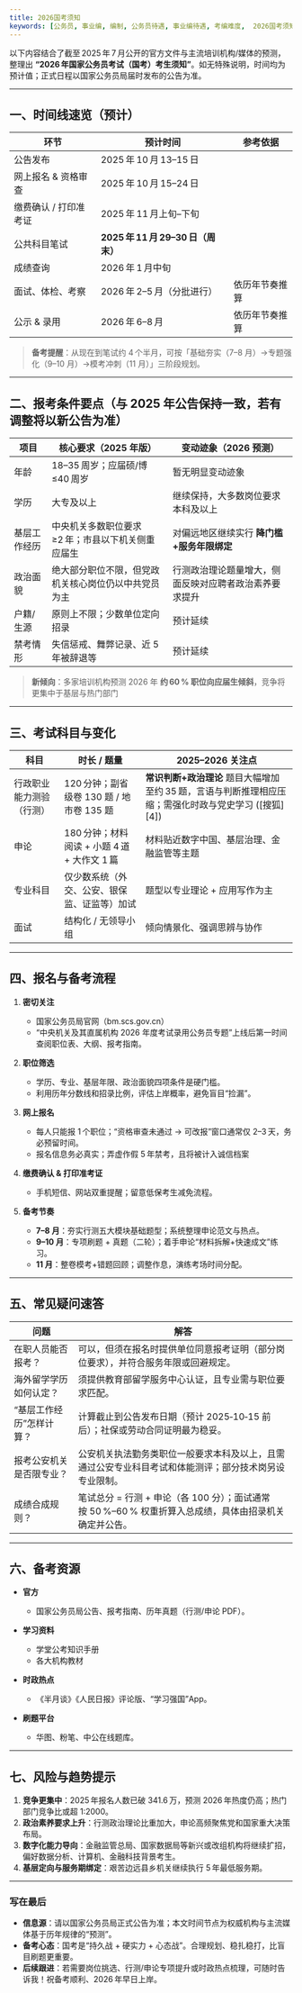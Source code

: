 ```yaml
---
title: 2026国考须知
keywords: [公务员, 事业编, 编制, 公务员待遇, 事业编待遇, 考编难度,  2026国考须知]
---
```




以下内容结合了截至 2025 年 7 月公开的官方文件与主流培训机构/媒体的预测，整理出   **“2026 年国家公务员考试（国考）考生须知”**。如无特殊说明，时间均为预计值；正式日程以国家公务员局届时发布的公告为准。

---

## 一、时间线速览（预计）

| 环节           | 预计时间                        | 参考依据                        |
| ------------ | --------------------------- | --------------------------- |
| 公告发布         | 2025 年 10 月 13–15 日         |                 |
| 网上报名 & 资格审查  | 2025 年 10 月 15–24 日         |  |
| 缴费确认 / 打印准考证 | 2025 年 11 月上旬–下旬            |                 |
| 公共科目笔试       | **2025 年 11 月 29–30 日（周末）** |                 |
| 成绩查询         | 2026 年 1 月中旬                |                 |
| 面试、体检、考察     | 2026 年 2–5 月（分批进行）          | 依历年节奏推算                     |
| 公示 & 录用      | 2026 年 6–8 月                | 依历年节奏推算                     |

> **备考提醒**：从现在到笔试约 4 个半月，可按「基础夯实（7–8 月）→专题强化（9–10 月）→模考冲刺（11 月）」三阶段规划。

---

## 二、报考条件要点（与 2025 年公告保持一致，若有调整将以新公告为准）

| 项目     | 核心要求（2025 年版）               | 变动迹象（2026 预测）                          |
| ------ | --------------------------- | -------------------------------------- |
| 年龄     | 18–35 周岁；应届硕/博 ≤40 周岁       | 暂无明显变动迹象                               |
| 学历     | 大专及以上                       | 继续保持，大多数岗位要求本科及以上                      |
| 基层工作经历 | 中央机关多数职位要求 ≥2 年；市县以下机关侧重应届生 | 对偏远地区继续实行 **降门槛+服务年限绑定**  |
| 政治面貌   | 绝大部分职位不限，但党政机关核心岗位仍以中共党员为主  | 行测政治理论题量增大，侧面反映对应聘者政治素养要求提升  |
| 户籍/生源  | 原则上不限；少数单位定向招录              | 预计延续                                   |
| 禁考情形   | 失信惩戒、舞弊记录、近 5 年被辞退等         | 预计延续                                   |

> **新倾向**：多家培训机构预测 2026 年 **约 60 % 职位向应届生倾斜**，竞争将更集中于基层与热门部门 

---

## 三、考试科目与变化

| 科目           | 时长 / 题量                        | 2025–2026 关注点                                                |
| ------------ | ------------------------------ | ------------------------------------------------------------ |
| 行政职业能力测验（行测） | 120 分钟；副省级卷 130 题 / 地市卷 135 题  | **常识判断+政治理论** 题目大幅增加至约 35 题，言语与判断推理相应压缩；需强化时政与党史学习 ([搜狐][4]) |
| 申论           | 180 分钟；材料阅读 + 小题 4 道 + 大作文 1 篇 | 材料贴近数字中国、基层治理、金融监管等主题                                        |
| 专业科目         | 仅少数系统（外交、公安、银保监、证监等）加试         | 题型以专业理论 + 应用写作为主                                             |
| 面试           | 结构化 / 无领导小组                    | 倾向情景化、强调思辨与协作                                                |

---

## 四、报名与备考流程

1. **密切关注**

   * 国家公务员局官网（bm.scs.gov.cn）
   * “中央机关及其直属机构 2026 年度考试录用公务员专题”上线后第一时间查阅职位表、大纲、报考指南。

2. **职位筛选**

   * 学历、专业、基层年限、政治面貌四项条件是硬门槛。
   * 利用历年分数线和招录比例，评估上岸概率，避免盲目“捡漏”。

3. **网上报名**

   * 每人只能报 1 个职位；“资格审查未通过 → 可改报”窗口通常仅 2–3 天，务必预留时间。
   * 报名信息务必真实；弄虚作假 5 年禁考，且将被计入诚信档案 

4. **缴费确认 & 打印准考证**

   * 手机短信、网站双重提醒；留意低保考生减免流程。

5. **备考节奏**

   * **7–8 月**：夯实行测五大模块基础题型；系统整理申论范文与热点。
   * **9–10 月**：专项刷题 + 真题（二轮）；着手申论“材料拆解+快速成文”练习。
   * **11 月**：整卷模考+错题回顾；调整作息，演练考场时间分配。

---

## 五、常见疑问速答

| 问题            | 解答                                                             |
| ------------- | -------------------------------------------------------------- |
| 在职人员能否报考？     | 可以，但须在报名时提供单位同意报考证明（部分岗位要求），并符合服务年限或回避规定。                      |
| 海外留学学历如何认定？   | 须提供教育部留学服务中心认证，且专业需与职位要求匹配。                                    |
| “基层工作经历”怎样计算？ | 计算截止到公告发布日期（预计 2025‑10‑15 前后）；社保或劳动合同证明最为稳妥。                   |
| 报考公安机关是否限专业？  | 公安机关执法勤务类职位一般要求本科及以上，且需通过公安专业科目考试和体能测评；部分技术岗另设专业限制。            |
| 成绩合成规则？       | 笔试总分 = 行测 + 申论（各 100 分）；面试通常按 50 %–60 % 权重折算入总成绩，具体由招录机关确定并公告。 |

---

## 六、备考资源

* **官方**
  * 国家公务员局公告、报考指南、历年真题（行测/申论 PDF）。

* **学习资料**
  * 学堂公考知识手册
  * 各大机构教材

* **时政热点**
  * 《半月谈》《人民日报》评论版、“学习强国”App。

* **刷题平台**
  * 华图、粉笔、中公在线题库。

---

## 七、风险与趋势提示

1. **竞争更集中**：2025 年报名人数已破 341.6 万，预测 2026 年热度仍高；热门部门竞争比或超 1:2000。
2. **政治素养要求上升**：行测政治理论比重加大，申论高频聚焦党和国家重大决策布局。
3. **数字化能力导向**：金融监管总局、国家数据局等新兴或改组机构将继续扩招，偏好数据分析、计算机、金融科技背景考生。
4. **基层定向与服务期绑定**：艰苦边远县乡机关继续执行 5 年最低服务期。

---

### 写在最后

* **信息源**：请以国家公务员局正式公告为准；本文时间节点为权威机构与主流媒体基于历年规律的“预测”。
* **备考心态**：国考是“持久战 + 硬实力 + 心态战”。合理规划、稳扎稳打，比盲目刷题更重要。
* **后续跟进**：若需要岗位挑选、行测/申论专项提升或时政热点梳理，可随时告诉我！祝备考顺利、2026 年早日上岸。

<FollowMe />